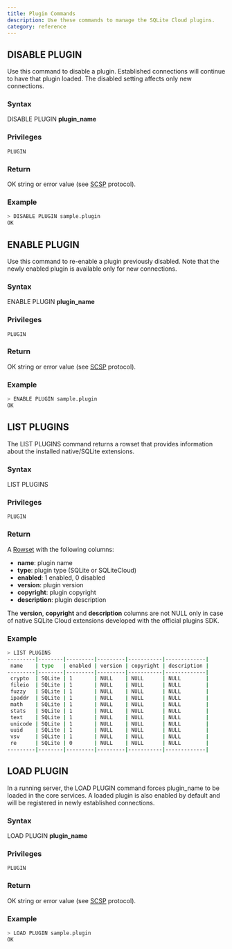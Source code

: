```yaml
---
title: Plugin Commands
description: Use these commands to manage the SQLite Cloud plugins.
category: reference
---
```


## DISABLE PLUGIN

Use this command to disable a plugin. Established connections will continue to have that plugin loaded. The disabled setting affects only new connections.

### Syntax

DISABLE PLUGIN **plugin_name**

### Privileges

```
PLUGIN
```

### Return

OK string or error value (see [SCSP](https://github.com/sqlitecloud/sdk/blob/master/PROTOCOL.md) protocol).

### Example

```bash
> DISABLE PLUGIN sample.plugin
OK
```

## ENABLE PLUGIN

Use this command to re-enable a plugin previously disabled. Note that the newly enabled plugin is available only for new connections.

### Syntax

ENABLE PLUGIN **plugin_name**

### Privileges

```
PLUGIN
```

### Return

OK string or error value (see [SCSP](https://github.com/sqlitecloud/sdk/blob/master/PROTOCOL.md) protocol).

### Example

```bash
> ENABLE PLUGIN sample.plugin
OK
```

## LIST PLUGINS

The LIST PLUGINS command returns a rowset that provides information about the installed native/SQLite extensions.

### Syntax

LIST PLUGINS

### Privileges

```
PLUGIN
```

### Return

A [Rowset](https://github.com/sqlitecloud/sdk/blob/master/PROTOCOL.md) with the following columns:
* **name**: plugin name
* **type**: plugin type (SQLite or SQLiteCloud)
* **enabled**: 1 enabled, 0 disabled
* **version**: plugin version
* **copyright**: plugin copyright
* **description**: plugin description

The **version**, **copyright** and **description** columns are not NULL only in case of native SQLite Cloud extensions developed with the official plugins SDK.

### Example

```bash
> LIST PLUGINS
---------|--------|---------|---------|-----------|-------------|
 name    | type   | enabled | version | copyright | description |
---------|--------|---------|---------|-----------|-------------|
 crypto  | SQLite | 1       | NULL    | NULL      | NULL        |
 fileio  | SQLite | 1       | NULL    | NULL      | NULL        |
 fuzzy   | SQLite | 1       | NULL    | NULL      | NULL        |
 ipaddr  | SQLite | 1       | NULL    | NULL      | NULL        |
 math    | SQLite | 1       | NULL    | NULL      | NULL        |
 stats   | SQLite | 1       | NULL    | NULL      | NULL        |
 text    | SQLite | 1       | NULL    | NULL      | NULL        |
 unicode | SQLite | 1       | NULL    | NULL      | NULL        |
 uuid    | SQLite | 1       | NULL    | NULL      | NULL        |
 vsv     | SQLite | 1       | NULL    | NULL      | NULL        |
 re      | SQLite | 0       | NULL    | NULL      | NULL        |
---------|--------|---------|---------|-----------|-------------|

```

## LOAD PLUGIN

In a running server, the LOAD PLUGIN command forces plugin_name to be loaded in the core services. A loaded plugin is also enabled by default and will be registered in newly established connections.

### Syntax

LOAD PLUGIN **plugin_name**

### Privileges

```
PLUGIN
```

### Return

OK string or error value (see [SCSP](https://github.com/sqlitecloud/sdk/blob/master/PROTOCOL.md) protocol).

### Example

```bash
> LOAD PLUGIN sample.plugin
OK
```

